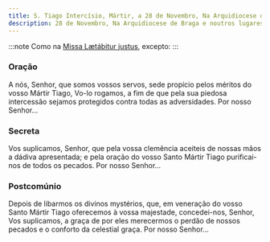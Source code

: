 ```yaml
---
title: S. Tiago Intercísio, Mártir, a 28 de Novembro, Na Arquidiocese de Braga e noutros lugares
description: 28 de Novembro, Na Arquidiocese de Braga e noutros lugares
---
```


:::note
Como na [Missa Lætábitur justus](/missal/comum/5martirnaopontifice2), excepto:
:::

### Oração

A nós, Senhor, que somos vossos servos, sede propício pelos méritos do
vosso Mártir Tiago, Vo-lo rogamos, a fim de que pela sua piedosa
intercessão sejamos protegidos contra todas as adversidades. Por nosso
Senhor...

### Secreta

Vos suplicamos, Senhor, que pela vossa clemência aceiteis de nossas mãos a
dádiva apresentada; e pela oração do vosso Santo Mártir Tiago
purificai-nos de todos os pecados. Por nosso Senhor...

### Postcomúnio

Depois de libarmos os divinos mystérios, que, em veneração do vosso Santo
Mártir Tiago oferecemos à vossa majestade, concedei-nos, Senhor, Vos
suplicamos, a graça de por eles merecermos o perdão de nossos pecados e o
conforto da celestial graça. Por nosso Senhor...
